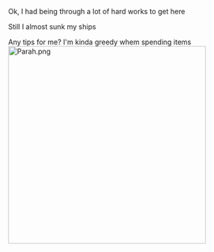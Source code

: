 Ok, I had being through a lot of hard works to get here

Still I almost sunk my ships

Any tips for me? I'm kinda greedy whem spending items[[File:Parah.png|thumb|left|400px]]<ac_metadata title="Some Tips"> </ac_metadata>